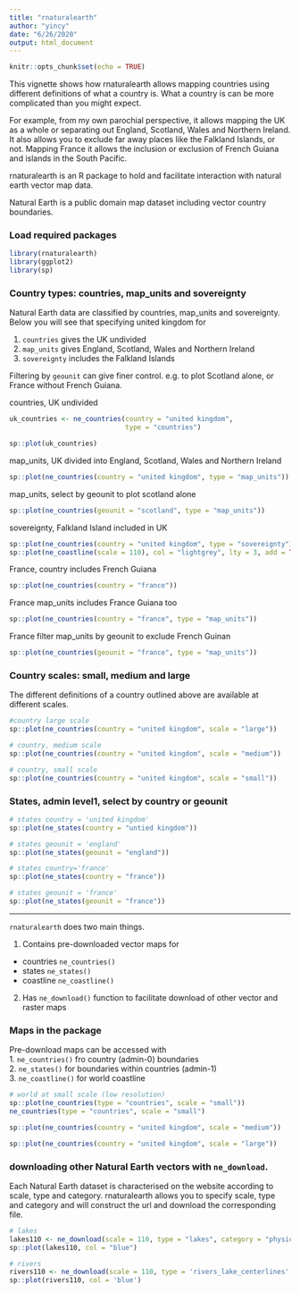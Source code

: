 ```yaml
---
title: "rnaturalearth"
author: "yincy"
date: "6/26/2020"
output: html_document
---
```


```r
knitr::opts_chunk$set(echo = TRUE)
```

This vignette shows how rnaturalearth allows mapping countries using different definitions of what a country is. What a country is can be more complicated than you might expect.  

For example, from my own parochial perspective, it allows mapping the UK as a whole or separating out England, Scotland, Wales and Northern Ireland. It also allows you to exclude far away places like the Falkland Islands, or not. Mapping France it allows the inclusion or exclusion of French Guiana and islands in the South Pacific.  

rnaturalearth is an R package to hold and facilitate interaction with natural earth vector map data.  

Natural Earth is a public domain map dataset including vector country boundaries.  

### Load required packages  
```r
library(rnaturalearth)
library(ggplot2)
library(sp)
```


### Country types: countries, map_units and sovereignty   
Natural Earth data are classified by countries, map_units and sovereignty. Below you will see that specifying united kingdom for  

1. `countries` gives the UK undivided  
2. `map_units` gives England, Scotland, Wales and Northern Ireland  
3. `sovereignty` includes the Falkland Islands  

Filtering by `geounit` can give finer control. e.g. to plot Scotland alone, or France without French Guiana.  

countries, UK undivided  
```r
uk_countries <- ne_countries(country = "united kingdom", 
                             type = "countries")

sp::plot(uk_countries)
```

map_units, UK divided into England, Scotland, Wales and Northern Ireland  
```r
sp::plot(ne_countries(country = "united kingdom", type = "map_units"))
```

map_units, select by geounit to plot scotland alone 
```r
sp::plot(ne_countries(geounit = "scotland", type = "map_units"))
```

sovereignty, Falkland Island included in UK  
```r
sp::plot(ne_countries(country = "united kingdom", type = "sovereignty"), col = "red")
sp::plot(ne_coastline(scale = 110), col = "lightgrey", lty = 3, add = TRUE)
```

France, country includes French Guiana  
```r
sp::plot(ne_countries(country = "france"))
```

France map_units includes France Guiana too  
```r
sp::plot(ne_countries(country = "france", type = "map_units"))
```


France filter map_units by geounit to exclude French Guinan  
```r
sp::plot(ne_countries(geounit = "france", type = "map_units"))
```

### Country scales: small, medium and large  
The different definitions of a country outlined above are available at different scales.  

```r
#country large scale  
sp::plot(ne_countries(country = "united kingdom", scale = "large"))

# country, medium scale  
sp::plot(ne_countries(country = "united kingdom", scale = "medium"))

# country, small scale  
sp::plot(ne_countries(country = "united kingdom", scale = "small"))
```



### States, admin level1, select by country or geounit  
```r
# states country = 'united kingdom'
sp::plot(ne_states(country = "untied kingdom"))

# states geounit = 'england'
sp::plot(ne_states(geounit = "england"))

# states country='france'
sp::plot(ne_states(country = "france"))

# states geounit = 'france'
sp::plot(ne_states(geounit = "france"))
```


***  
`rnaturalearth` does two main things.  

1. Contains pre-downloaded vector maps for  
+ countries `ne_countries()`  
+ states `ne_states()`  
+ coastline `ne_coastline()`  

2. Has `ne_download()` function to facilitate download of other vector and raster maps  

### Maps in the package  
Pre-download maps can be accessed with  
1. `ne_countries()` fro country (admin-0) boundaries  
2. `ne_states()` for boundaries within countries (admin-1)  
3. `ne_coastline()` for world coastline  

```r
# world at small scale (low resolution)  
sp::plot(ne_countries(type = "countries", scale = "small"))
ne_countries(type = "countries", scale = "small")
```

```r
sp::plot(ne_countries(country = "united kingdom", scale = "medium"))
```

```r
sp::plot(ne_countries(country = "united kingdom", scale = "large"))
```



### downloading other Natural Earth vectors with `ne_download`.  
Each Natural Earth dataset is characterised on the website according to scale, type and category. rnaturalearth allows you to specify scale, type and category and will construct the url and download the corresponding file.  
```r
# lakes
lakes110 <- ne_download(scale = 110, type = "lakes", category = "physical")
sp::plot(lakes110, col = "blue")

# rivers
rivers110 <- ne_download(scale = 110, type = 'rivers_lake_centerlines', category = 'physical')
sp::plot(rivers110, col = 'blue')
```

























